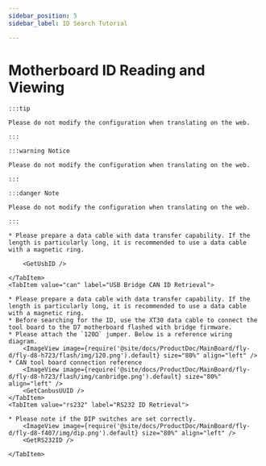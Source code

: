 ```yaml
---
sidebar_position: 5
sidebar_label: ID Search Tutorial

---
```







# Motherboard ID Reading and Viewing

    :::tip

    Please do not modify the configuration when translating on the web.

    :::

    :::warning Notice

    Please do not modify the configuration when translating on the web.

    :::

    :::danger Note

    Please do not modify the configuration when translating on the web.

    :::

<Tabs>
    <TabItem value="usb" label="USB ID Retrieval" default>

    * Please prepare a data cable with data transfer capability. If the length is particularly long, it is recommended to use a data cable with a magnetic ring.
    
        <GetUsbID />
        
    </TabItem>
    <TabItem value="can" label="USB Bridge CAN ID Retrieval">

    * Please prepare a data cable with data transfer capability. If the length is particularly long, it is recommended to use a data cable with a magnetic ring.
    * Before searching for the ID, use the XT30 data cable to connect the tool board to the D7 motherboard flashed with bridge firmware.
    * Please attach the `120Ω` jumper. Below is a reference wiring diagram.
        <ImageView image={require('@site/docs/ProductDoc/MainBoard/fly-d/fly-d8-h723/flash/img/120.png').default} size="80%" align="left" />
    * CAN tool board connection reference
        <ImageView image={require('@site/docs/ProductDoc/MainBoard/fly-d/fly-d8-h723/flash/img/canbridge.png').default} size="80%" align="left" />   
        <GetCanbusUUID />
    </TabItem>
    <TabItem value="rs232" label="RS232 ID Retrieval">

    * Please note if the DIP switches are set correctly.
        <ImageView image={require('@site/docs/ProductDoc/MainBoard/fly-d/fly-d8-f407/img/dip.png').default} size="80%" align="left" />              
        <GetRS232ID />

    </TabItem>
</Tabs>